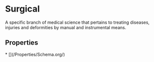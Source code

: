 # Surgical

A specific branch of medical science that pertains to treating diseases, injuries and deformities by manual and instrumental means.

## Properties

<Grid>
* [](/Properties/Schema.org/)

</Grid>

